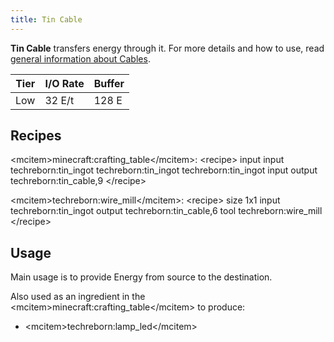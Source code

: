 ```yaml
---
title: Tin Cable
---
```


<ItemImage file="tin_cable" alt="Tin Cable" size="200" />

**Tin Cable** transfers energy through it. For more details and how to use, read [general information about Cables](/docs/blocks/cables).

| Tier | I/O Rate | Buffer |
| ---- | -------- | ------ |
| Low  | 32 E/t   | 128 E  |

## Recipes

\<mcitem\>minecraft:crafting_table\</mcitem\>: \<recipe\> input input techreborn:tin_ingot techreborn:tin_ingot techreborn:tin_ingot input output techreborn:tin_cable,9 \</recipe\>

\<mcitem\>techreborn:wire_mill\</mcitem\>: \<recipe\> size 1x1 input techreborn:tin_ingot output techreborn:tin_cable,6 tool techreborn:wire_mill \</recipe\>

## Usage 

Main usage is to provide Energy from source to the destination. 

Also used as an ingredient in the \<mcitem\>minecraft:crafting_table\</mcitem\> to produce:

- \<mcitem\>techreborn:lamp_led\</mcitem\>

